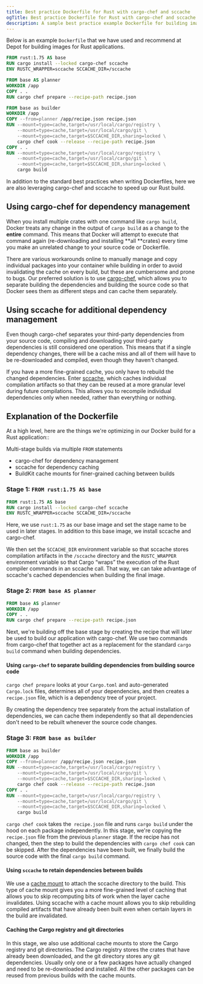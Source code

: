 ```yaml
---
title: Best practice Dockerfile for Rust with cargo-chef and sccache
ogTitle: Best practice Dockerfile for Rust with cargo-chef and sccache
description: A sample best practice example Dockerfile for building images for Rust applications from us at Depot.
---
```


Below is an example `Dockerfile` that we have used and recommend at Depot for building images for Rust applications.

```dockerfile
FROM rust:1.75 AS base
RUN cargo install --locked cargo-chef sccache
ENV RUSTC_WRAPPER=sccache SCCACHE_DIR=/sccache

FROM base AS planner
WORKDIR /app
COPY . .
RUN cargo chef prepare --recipe-path recipe.json

FROM base as builder
WORKDIR /app
COPY --from=planner /app/recipe.json recipe.json
RUN --mount=type=cache,target=/usr/local/cargo/registry \
    --mount=type=cache,target=/usr/local/cargo/git \
    --mount=type=cache,target=$SCCACHE_DIR,sharing=locked \
    cargo chef cook --release --recipe-path recipe.json
COPY . .
RUN --mount=type=cache,target=/usr/local/cargo/registry \
    --mount=type=cache,target=/usr/local/cargo/git \
    --mount=type=cache,target=$SCCACHE_DIR,sharing=locked \
    cargo build
```

In addition to the standard best practices when writing Dockerfiles, here we are also leveraging cargo-chef and sccache to speed up our Rust build.

## Using cargo-chef for dependency management

When you install multiple crates with one command like `cargo build`, Docker treats any change in the output of `cargo build` as a change to the **entire** command. This means that Docker will attempt to execute that command again (re-downloading and installing **all **crates) every time you make an unrelated change to your source code or Dockerfile.

There are various workarounds online to manually manage and copy individual packages into your container while building in order to avoid invalidating the cache on every build, but these are cumbersome and prone to bugs. Our preferred solution is to use [cargo-chef](https://github.com/LukeMathWalker/cargo-chef/blob/main/README.md), which allows you to separate building the dependencies and building the source code so that Docker sees them as different steps and can cache them separately.

## Using sccache for additional dependency management

Even though cargo-chef separates your third-party dependencies from your source code, compiling and downloading your third-party dependencies is still considered one operation. This means that if a single dependency changes, there will be a cache miss and all of them will have to be re-downloaded and compiled, even though they haven't changed.

If you have a more fine-grained cache, you only have to rebuild the changed dependencies. Enter [sccache](https://github.com/mozilla/sccache), which caches individual compilation artifacts so that they can be reused at a more granular level during future compilations. This allows you to recompile individual dependencies only when needed, rather than everything or nothing.

## Explanation of the Dockerfile

At a high level, here are the things we're optimizing in our Docker build for a Rust application::

Multi-stage builds via multiple `FROM` statements

- cargo-chef for dependency management
- sccache for dependency caching
- BuildKit cache mounts for finer-grained caching between builds

### Stage 1: `FROM rust:1.75 AS base`

```dockerfile
FROM rust:1.75 AS base
RUN cargo install --locked cargo-chef sccache
ENV RUSTC_WRAPPER=sccache SCCACHE_DIR=/sccache
```

Here, we use `rust:1.75` as our base image and set the stage name to be used in later stages. In addition to this base image, we install sccache and cargo-chef.

We then set the `SCCACHE_DIR` environment variable so that sccache stores compilation artifacts in the `/sccache` directory and the `RUSTC_WRAPPER` environment variable so that Cargo “wraps” the execution of the Rust compiler commands in an sccache call. That way, we can take advantage of sccache's cached dependencies when building the final image.

### Stage 2: `FROM base AS planner`

```dockerfile
FROM base AS planner
WORKDIR /app
COPY . .
RUN cargo chef prepare --recipe-path recipe.json
```

Next, we're building off the base stage by creating the recipe that will later be used to build our application with cargo-chef. We use two commands from cargo-chef that together act as a replacement for the standard `cargo build` command when building dependencies.

#### Using `cargo-chef` to separate building dependencies from building source code

`cargo chef prepare` looks at your `Cargo.toml` and auto-generated `Cargo.lock` files, determines all of your dependencies, and then creates a `recipe.json` file, which is a dependency tree of your project.

By creating the dependency tree separately from the actual installation of dependencies, we can cache them independently so that all dependencies don't need to be rebuilt whenever the source code changes.

### Stage 3: `FROM base as builder`

```dockerfile
FROM base as builder
WORKDIR /app
COPY --from=planner /app/recipe.json recipe.json
RUN --mount=type=cache,target=/usr/local/cargo/registry \
    --mount=type=cache,target=/usr/local/cargo/git \
    --mount=type=cache,target=$SCCACHE_DIR,sharing=locked \
    cargo chef cook --release --recipe-path recipe.json
COPY . .
RUN --mount=type=cache,target=/usr/local/cargo/registry \
    --mount=type=cache,target=/usr/local/cargo/git \
    --mount=type=cache,target=$SCCACHE_DIR,sharing=locked \
    cargo build
```

`cargo chef cook` takes the` recipe.json` file and runs `cargo build` under the hood on each package independently. In this stage, we're copying the `recipe.json` file from the previous `planner` stage. If the recipe has not changed, then the step to build the dependencies with `cargo chef cook` can be skipped. After the dependencies have been built, we finally build the source code with the final `cargo build` command.

#### Using `sccache` to retain dependencies between builds

We use a [cache mount](https://depot.dev/blog/how-to-use-buildkit-cache-mounts-in-ci) to attach the sccache directory to the build. This type of cache mount gives you a more fine-grained level of caching that allows you to skip recomputing bits of work when the layer cache invalidates. Using sccache with a cache mount allows you to skip rebuilding compiled artifacts that have already been built even when certain layers in the build are invalidated.

#### Caching the Cargo registry and git directories

In this stage, we also use additional cache mounts to store the Cargo registry and git directories. The Cargo registry stores the crates that have already been downloaded, and the git directory stores any git dependencies. Usually only one or a few packages have actually changed and need to be re-downloaded and installed. All the other packages can be reused from previous builds with the cache mounts.
